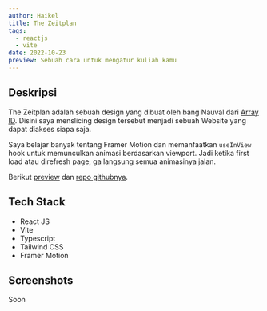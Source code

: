 ```yaml
---
author: Haikel
title: The Zeitplan
tags:
  - reactjs
  - vite
date: 2022-10-23
preview: Sebuah cara untuk mengatur kuliah kamu
---
```


## Deskripsi

The Zeitplan adalah sebuah design yang dibuat oleh bang Nauval dari [Array ID](https://www.youtube.com/@arrayid). Disini saya menslicing design tersebut menjadi sebuah Website yang dapat diakses siapa saja.

Saya belajar banyak tentang Framer Motion dan memanfaatkan `useInView` hook untuk memunculkan animasi berdasarkan viewport. Jadi ketika first load atau direfresh page, ga langsung semua animasinya jalan.

Berikut [preview](https://the-zeitplan.pages.dev/) dan [repo githubnya](https://github.com/haikelz/the-zeitplan).

## Tech Stack

- React JS
- Vite
- Typescript
- Tailwind CSS
- Framer Motion

## Screenshots

Soon
